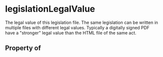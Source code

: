 # legislationLegalValue

The legal value of this legislation file. The same legislation can be written in multiple files with different legal values. Typically a digitally signed PDF have a "stronger" legal value than the HTML file of the same act.

## Property of



